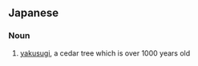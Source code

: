 ==Japanese==
{{ja-kanjitab|屋|久|杉}}

===Noun===
{{ja-noun|やくすぎ}}

# [[yakusugi]], a cedar tree which is over 1000 years old